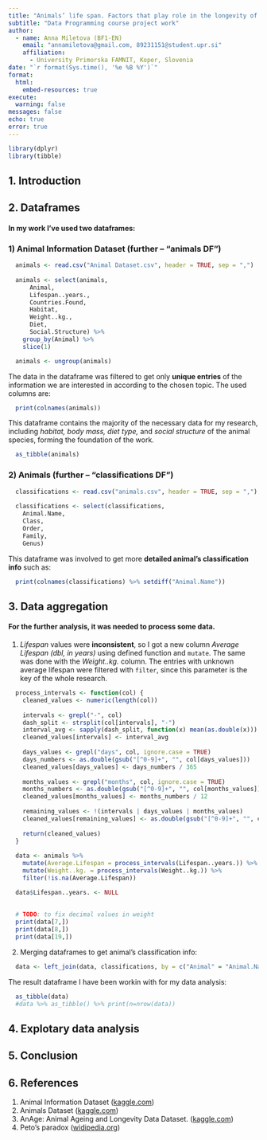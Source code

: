 ```yaml
---
title: "Animals’ life span. Factors that play role in the longevity of animals."
subtitle: "Data Programming course project work"
author:
  - name: Anna Miletova (BF1-EN)
    email: "annamiletova@gmail.com, 89231151@student.upr.si"
    affiliation: 
      - University Primorska FAMNIT, Koper, Slovenia
date: "`r format(Sys.time(), '%e %B %Y')`"
format: 
  html:
    embed-resources: true
execute: 
  warning: false
messages: false
echo: true
error: true
---
```


```r
library(dplyr)
library(tibble)
```

## 1. Introduction

<!--
*Introduction / Presentation and description of the problem*
-->

## 2. Dataframes

<!--
*Presentation of the data (present the data by showing the head of your dataframes, showing the types and explaining what is column is/what unit is in.)*
-->

#### In my work I've used two dataframes:

### 1) Animal Information Dataset (further -- "animals DF")

```r
  animals <- read.csv("Animal Dataset.csv", header = TRUE, sep = ",")
  
  animals <- select(animals,
      Animal,
      Lifespan..years.,
      Countries.Found,
      Habitat,
      Weight..kg.,
      Diet,
      Social.Structure) %>%
    group_by(Animal) %>%
    slice(1)

  animals <- ungroup(animals)
```

The data in the dataframe was filtered to get only **unique entries** of the information we are interested in according to the chosen topic. The used columns are: 

```r
  print(colnames(animals))
```

This dataframe contains the majority of the necessary data for my research, including *habitat, body mass, diet type,* and *social structure* of the animal species, forming the foundation of the work.

```r
  as_tibble(animals)
```

### 2) Animals (further -- "classifications DF")

```r
  classifications <- read.csv("animals.csv", header = TRUE, sep = ",")
  
  classifications <- select(classifications, 
    Animal.Name,
    Class,
    Order,
    Family,
    Genus)
```

This dataframe was involved to get more **detailed animal's classification info** such as:

```r
  print(colnames(classifications) %>% setdiff("Animal.Name"))
```

<!--
### 3) AnAge: Animal Ageing and Longevity Data

```r
anage <- read.csv("anage_data.csv", header = TRUE, sep = "\t")

print(colnames(anage))

anage <- select(anage,
                Common.name,
                Phylum,
                Class,
                Order,
                Family,
                Species,
                Metabolic.rate..W.)

#anage <- filter(anage, complete.cases(anage))
```

-->

## 3. Data aggregation

<!--
*Aggregation of data. Show the result as a table (at least 3). Use only methods, that lead to a solution, like user defined functions, mutate, filter, summarise, inner_join, ggplot. Use the tidyverse approach by chaining the above functions and using pipes %>%.*
-->

#### For the further analysis, it was needed to process some data.

1) *Lifespan* values were **inconsistent**, so I got a new column *Average Lifespan (dbl, in years)* using defined function and `mutate`. The same was done with the *Weight..kg.* column. The entries with unknown average lifespan were filtered with `filter`, since this parameter is the key of the whole research.

```r
  process_intervals <- function(col) {
    cleaned_values <- numeric(length(col))
    
    intervals <- grepl("-", col)
    dash_split <- strsplit(col[intervals], "-")
    interval_avg <- sapply(dash_split, function(x) mean(as.double(x)))
    cleaned_values[intervals] <- interval_avg
    
    days_values <- grepl("days", col, ignore.case = TRUE)
    days_numbers <- as.double(gsub("[^0-9]+", "", col[days_values]))
    cleaned_values[days_values] <- days_numbers / 365
    
    months_values <- grepl("months", col, ignore.case = TRUE)
    months_numbers <- as.double(gsub("[^0-9]+", "", col[months_values]))
    cleaned_values[months_values] <- months_numbers / 12
    
    remaining_values <- !(intervals | days_values | months_values)
    cleaned_values[remaining_values] <- as.double(gsub("[^0-9]+", "", col[remaining_values]))
    
    return(cleaned_values)
  }
  
  data <- animals %>%
    mutate(Average.Lifespan = process_intervals(Lifespan..years.)) %>%
    mutate(Weight..kg. = process_intervals(Weight..kg.)) %>%
    filter(!is.na(Average.Lifespan))

  data$Lifespan..years. <- NULL
  
  
  # TODO: to fix decimal values in weight
  print(data[7,])
  print(data[8,])
  print(data[19,])
```

2) Merging dataframes to get animal's classification info:

```r
  data <- left_join(data, classifications, by = c("Animal" = "Animal.Name"))
```

The result dataframe I have been workin with for my data analysis:

```r
  as_tibble(data)
  #data %>% as_tibble() %>% print(n=nrow(data))
```

## 4. Explotary data analysis

<!--
*Visualisation of the data, at least 3 relevant (and
distinct) ggplots, that are not the same type of plot. Explain each
ggplot)*
-->

## 5. Conclusion

<!--
*Interpretation / Conclusion*
-->

## 6. References

(@) Animal Information Dataset ([kaggle.com](https://www.kaggle.com/datasets/iamsouravbanerjee/animal-information-dataset))
(@) Animals Dataset ([kaggle.com](https://www.kaggle.com/datasets/hessahalkhattabi/animals))
(@) AnAge: Animal Ageing and Longevity Data Dataset. ([kaggle.com](https://www.kaggle.com/datasets/mattop/anage-animal-ageing-and-longevity-data/data?select=anage_data.csv))
(@) Peto's paradox ([widipedia.org](https://en.wikipedia.org/wiki/Peto%27s_paradox))
